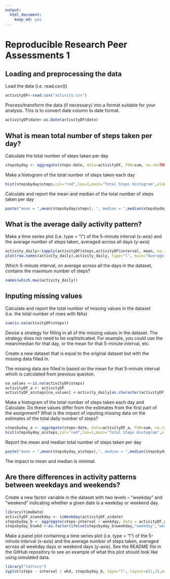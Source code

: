 ```yaml
---
output:
  html_document:
    keep_md: yes
---
```


Reproducible Research Peer Assessments 1
========================================
## Loading and preprocessing the data

Load the data (i.e. read.csv())
```r
activityDF<-read.csv("activity.csv")
```

Process/transform the data (if necessary) into a format suitable for your analysis.
This is to convert date column to date format.
```r
activityDF$date<-as.Date(activityDF$date)
```

## What is mean total number of steps taken per day?

Calculate the total number of steps taken per day
```r
stepsbyday <- aggregate(steps~date, data=activityDF, FUN=sum, na.rm=TRUE)
```

Make a histogram of the total number of steps taken each day
```r
hist(stepsbyday$steps,col="red",las=1,main="Total Steps Histogram",xlab="Total Steps per Day")
```

Calculate and report the mean and median of the total number of steps taken per day
```r
paste("mean = ",mean(stepsbyday$steps), ", median = ",median(stepsbyday$steps))
```

## What is the average daily activity pattern?

Make a time series plot (i.e. type = "l") of the 5-minute interval (x-axis) and the average number of steps taken, averaged across all days (y-axis)
```r
activity_daily<-tapply(activityDF$steps,activityDF$interval, mean, na.rm=TRUE)
plot(row.names(activity_daily),activity_daily, type="l", main="Average daily activity pattern", xlab="5-min interval",ylab="Averaged across all days",las=1)
```

Which 5-minute interval, on average across all the days in the dataset, contains the maximum number of steps?
```r
names(which.max(activity_daily))
```

## Inputing missing values

Calculate and report the total number of missing values in the dataset (i.e. the total number of rows with NAs)
```r
sum(is.na(activityDF$steps))
```

Devise a strategy for filling in all of the missing values in the dataset. The strategy does not need to be sophisticated. For example, you could use the mean/median for that day, or the mean for that 5-minute interval, etc.

Create a new dataset that is equal to the original dataset but with the missing data filled in.

The missing data are filled in based on the mean for that 5-minute interval which is calculated from previous queston.
```r
na_values <-is.na(activityDF$steps)
activityDF_a <- activityDF
activityDF_a$steps[na_values] <-activity_daily[as.character(activityDF_a$interval[na_values])] 
```

Make a histogram of the total number of steps taken each day and Calculate. Do these values differ from the estimates from the first part of the assignment? What is the impact of inputing missing data on the estimates of the total daily number of steps?
```r
stepsbyday_a <- aggregate(steps~date, data=activityDF_a, FUN=sum, na.rm=TRUE)
hist(stepsbyday_a$steps,col="red",las=1,main="Total Steps Histogram",xlab="Total Steps per Day")
```

Report the mean and median total number of steps taken per day
```r
paste("mean = ",mean(stepsbyday_a$steps),", median = ",median(stepsbyday_a$steps))
```
The impact to mean and median is minimal.

## Are there differences in activity patterns between weekdays and weekends?

Create a new factor variable in the dataset with two levels – “weekday” and “weekend” indicating whether a given date is a weekday or weekend day.
```r
library(timeDate)
activityDF_a$weekday <- isWeekday(activityDF_a$date)
stepsbyday_b <- aggregate(steps~interval + weekday, data = activityDF_a, mean)
stepsbyday_b$wkd <-as.factor(ifelse(stepsbyday_b$weekday,"weekday","weekend"))
```

Make a panel plot containing a time series plot (i.e. type = "l") of the 5-minute interval (x-axis) and the average number of steps taken, averaged across all weekday days or weekend days (y-axis). See the README file in the GitHub repository to see an example of what this plot should look like using simulated data.
```r
library("lattice")
xyplot(steps ~ interval | wkd, stepsbyday_b, type="l", layout=c(1,2),main="Activity patterns between weekdays and weekends", xlab="Interval",ylab="Number of Steps")
```